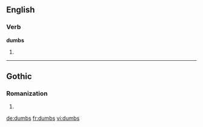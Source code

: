 ==English==

===Verb===
'''dumbs'''

# {{third-person singular of|dumb}}

----

==Gothic==
===Romanization===
{{got-rom}}

# {{got-romanization of|𐌳𐌿𐌼𐌱𐍃}}

[[de:dumbs]]
[[fr:dumbs]]
[[vi:dumbs]]